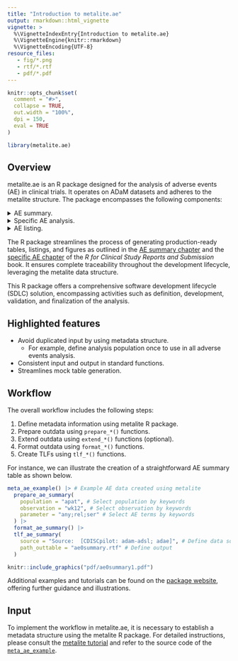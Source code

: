 ```yaml
---
title: "Introduction to metalite.ae"
output: rmarkdown::html_vignette
vignette: >
  %\VignetteIndexEntry{Introduction to metalite.ae}
  %\VignetteEngine{knitr::rmarkdown}
  %\VignetteEncoding{UTF-8}
resource_files:
   - fig/*.png
   - rtf/*.rtf
   - pdf/*.pdf
---
```


```r
knitr::opts_chunk$set(
  comment = "#>",
  collapse = TRUE,
  out.width = "100%",
  dpi = 150,
  eval = TRUE
)
```

```r
library(metalite.ae)
```

## Overview

metalite.ae is an R package designed for the analysis of adverse events (AE) in clinical trials. 
It operates on ADaM datasets and adheres to the metalite structure. 
The package encompasses the following components:

<details>
<summary>AE summary.</summary>
<img src="https://merck.github.io/metalite.ae/articles/fig/ae0summary.png" width="100%">
</details>
<details>
<summary>
Specific AE analysis.</summary>
<img src="https://merck.github.io/metalite.ae/articles/fig/ae0specific.png" width="100%">
</details>
<details>
<summary>AE listing.</summary>
<img src="https://merck.github.io/metalite.ae/articles/fig/ae0listing.png" width="100%">
</details>

The R package streamlines the process of generating production-ready tables, listings, and figures
as outlined in the [AE summary chapter](https://r4csr.org/tlf-ae-summary.html) and the
[specific AE chapter](https://r4csr.org/tlf-ae-specific.html) of the
_R for Clinical Study Reports and Submission_ book. 
It ensures complete traceability throughout the development lifecycle, leveraging the metalite data structure.

This R package offers a comprehensive software development lifecycle (SDLC) solution, 
encompassing activities such as definition, development, validation, and finalization of the analysis.

## Highlighted features

- Avoid duplicated input by using metadata structure.
  - For example, define analysis population once to use in all adverse events analysis.
- Consistent input and output in standard functions.
- Streamlines mock table generation.

## Workflow

The overall workflow includes the following steps:

1. Define metadata information using metalite R package.
1. Prepare outdata using `prepare_*()` functions.
1. Extend outdata using `extend_*()` functions (optional).
1. Format outdata using `format_*()` functions.
1. Create TLFs using `tlf_*()` functions.

For instance, we can illustrate the creation of a straightforward AE summary table as shown below.


```r
meta_ae_example() |> # Example AE data created using metalite
  prepare_ae_summary(
    population = "apat", # Select population by keywords
    observation = "wk12", # Select observation by keywords
    parameter = "any;rel;ser" # Select AE terms by keywords
  ) |>
  format_ae_summary() |>
  tlf_ae_summary(
    source = "Source:  [CDISCpilot: adam-adsl; adae]", # Define data source
    path_outtable = "ae0summary.rtf" # Define output
  )
```

```r
knitr::include_graphics("pdf/ae0summary1.pdf")
```

Additional examples and tutorials can be found on the [package website](https://merck.github.io/metalite.ae/articles/), offering further guidance and illustrations.

## Input 

To implement the workflow in metalite.ae, it is necessary to establish a metadata structure using the metalite R package.
For detailed instructions, please consult the [metalite tutorial](https://merck.github.io/metalite/articles/metalite.html) and 
refer to the source code of the [`meta_ae_example`](https://github.com/Merck/metalite.ae/blob/main/R/meta_ae_example.R). 

